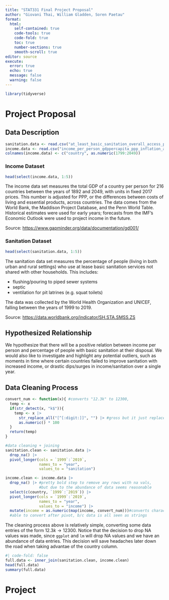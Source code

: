 ```yaml
---
title: "STAT331 Final Project Proposal"
author: "Giovani Thai, William Gladden, Soren Paetau"
format: 
  html:
    self-contained: true
    code-tools: true
    code-fold: true
    toc: true
    number-sections: true
    smooth-scroll: true
editor: source
execute: 
  error: true
  echo: true
  message: false
  warning: false
---
```


```r
library(tidyverse)
```

# Project Proposal

## Data Description
```r

sanitation.data <- read.csv("at_least_basic_sanitation_overall_access_percent.csv", check.names = F)
income.data <- read.csv("income_per_person_gdppercapita_ppp_inflation_adjusted.csv")
colnames(income.data) <- c("country", as.numeric(1799:2049))
```

### Income Dataset
```r
head(select(income.data, 1:5))
```
The income data set measures the total GDP of a country per person for 216 countries between the years of 1892 and 2049, with units in fixed 2017 prices. This number is adjusted for PPP, or the differences between costs of living and essential products, across countries. The data comes from the World Bank, the Maddison Project Database, and the Penn World Table. Historical estimates were used for early years; forecasts from the IMF's Economic Outlook were used to project income in the future.

Source: <https://www.gapminder.org/data/documentation/gd001/>

### Sanitation  Dataset
```r
head(select(sanitation.data, 1:5))
```
The sanitation data set measures the percentage of people (living in both urban and rural settings) who use at lease basic sanitation services not shared with other households. This includes:

+ flushing/pouring to piped sewer systems
+ septic
+ ventilation for pit latrines (e.g. squat toilets)

The data was collected by the World Health Organization and UNICEF, falling between the years of 1999 to 2019.

Source: <https://data.worldbank.org/indicator/SH.STA.SMSS.ZS>

## Hypothesized Relationship
We hypothesize that there will be a positive relation between income per person and percentage of people with basic sanitation at their disposal. We would also like to investigate and highlight any potential outliers, such as moments in time where certain countries failed to improve sanitation with increased income, or drastic dips/surges in income/sanitation over a single year.


## Data Cleaning Process
```r
convert_num <- function(x){ #converts "12.3k" to 12300,  
  temp <- x
  if(str_detect(x, "k$")){
    temp <- x |> 
      str_replace_all("[^[:digit:]]", "") |> #gross but it just replaces any non-number with ""
      as.numeric() * 100
  }
  return(temp)
}

#data cleaning + joining
sanitation.clean <- sanitation.data |>
  drop_na() |>
  pivot_longer(cols = `1999`:`2019`,
               names_to = "year",
               values_to = "sanitation")

income.clean <- income.data |>
  drop_na() |> #pretty bold step to remove any rows with na vals, 
               #but due to the abundance of data seems reasonable
  select(c(country, `1999`:`2019`)) |>
  pivot_longer(cols = `1999`:`2019`,
               names_to = "year",
               values_to = "income") |>
  mutate(income = as.numeric(map(income, convert_num)))#converts characters,
  #able to convert after pivot, b/c data is all seen as strings
```
The cleaning process above is relatively simple, converting some data entries of the form $12.3k \to 12300$. Notice that the decision to drop NA values was made, since `ggplot` and `lm` will drop NA values and we have an abundance of data entries. This decision will save headaches later down the road when taking advantae of the country column.

```r
#| code-fold: false
full.data <- inner_join(sanitation.clean, income.clean)
head(full.data)
summary(full.data)
```

# Project
